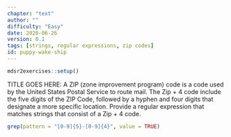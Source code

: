 ```yaml
---
chapter: "text"
author: ""
difficulty: "Easy"
date: 2020-06-26 
version: 0.1
tags: [strings, regular expressions, zip codes]
id: puppy-wake-ship
---
```


```r
mdsr2exercises::setup()
```

TITLE GOES HERE: A ZIP (zone improvement program) code is a code used by the United States Postal Service to route mail. The Zip + 4 code include the five digits of the ZIP Code, followed by a hyphen and four digits that designate a more specific location. Provide a regular expression that matches strings that consist of a Zip + 4 code. 

<!--begin-answer-->
```r
grep(pattern = "[0-9]{5}-[0-9]{4}", value = TRUE)
```

<!--end-answer-->

